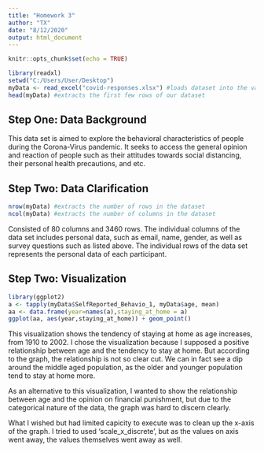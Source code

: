 ---
title: "Homework 3"
author: "TX"
date: "8/12/2020"
output: html_document
---

```{r setup, include=FALSE}
knitr::opts_chunk$set(echo = TRUE)
```

```{r}
library(readxl) 
setwd("C:/Users/User/Desktop")
myData <- read_excel("covid-responses.xlsx") #loads dataset into the variable myData
head(myData) #extracts the first few rows of our dataset
```


## Step One: Data Background

This data set is aimed to explore the behavioral characteristics of people during the Corona-Virus pandemic. It seeks to access the general opinion and reaction of people such as their attitudes towards social distancing, their personal health precautions, and etc.

## Step Two: Data Clarification

```{r}
nrow(myData) #extracts the number of rows in the dataset
ncol(myData) #extracts the number of columns in the dataset
```
Consisted of 80 columns and 3460 rows. The individual columns of the data set includes personal data, such as email, name, gender, as well as survey questions such as listed above. The individual rows of the data set represents the personal data of each participant.

## Step Two: Visualization

```{r}
library(ggplot2)
a <- tapply(myData$SelfReported_Behavio_1, myData$age, mean)
aa <- data.frame(year=names(a),staying_at_home = a)
ggplot(aa, aes(year,staying_at_home)) + geom_point() 
```
This visualization shows the tendency of staying at home as age increases, from 1910 to 2002. I chose the visualization because I supposed a positive relationship between age and the tendency to stay at home. But according to the graph, the relationship is not so clear cut. We can in fact see a dip around the middle aged population, as the older and younger population tend to stay at home more. 

As an alternative to this visualization, I wanted to show the relationship between age and the opinion on financial punishment, but due to the categorical nature of the data, the graph was hard to discern clearly. 

What I wished but had limited capicity to execute was to clean up the x-axis of the graph. I tried to used 'scale_x_discrete', but as the values on axis went away, the values themselves went away as well.

